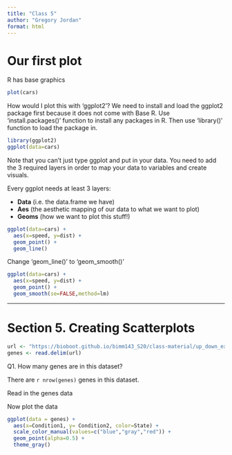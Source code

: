 ```yaml
---
title: "Class 5"
author: "Gregory Jordan"
format: html
---
```


# Our first plot

R has base graphics

```r
plot(cars)
```


How would I plot this with 'ggplot2'? We need to install and load the ggplot2 package first because it does not come with Base R. Use 'install.packages()' function to install any packages in R. Then use 'library()' function to load the package in.

```r
library(ggplot2)
ggplot(data=cars)
```

Note that you can't just type ggplot and put in your data. You need to add the 3 required layers in order to map your data to variables and create visuals.

Every ggplot needs at least 3 layers: 

- **Data** (i.e. the data.frame we have) 
- **Aes** (the aesthetic mapping of our data to what we want to plot) 
- **Geoms** (how we want to plot this stuff!)

```r
ggplot(data=cars) + 
  aes(x=speed, y=dist) + 
  geom_point() + 
  geom_line()
```

Change 'geom_line()' to 'geom_smooth()'

```r
ggplot(data=cars) + 
  aes(x=speed, y=dist) + 
  geom_point() + 
  geom_smooth(se=FALSE,method=lm)
```

___________________

# Section 5. Creating Scatterplots


```r
url <- "https://bioboot.github.io/bimm143_S20/class-material/up_down_expression.txt"
genes <- read.delim(url)
```

Q1. How many genes are in this dataset?

There are `r nrow(genes)` genes in this dataset.

Read in the genes data


Now plot the data

```r
ggplot(data = genes) +
  aes(x=Condition1, y= Condition2, color=State) +
  scale_color_manual(values=c("blue","gray","red")) +
  geom_point(alpha=0.5) + 
  theme_gray()
```


